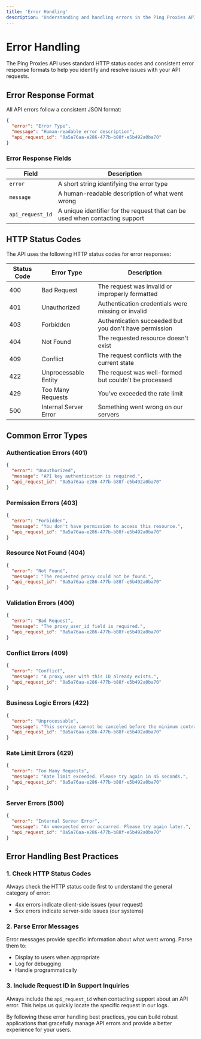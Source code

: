 ```yaml
---
title: 'Error Handling'
description: 'Understanding and handling errors in the Ping Proxies API'
---
```


# Error Handling

The Ping Proxies API uses standard HTTP status codes and consistent error response formats to help you identify and resolve issues with your API requests.

## Error Response Format

All API errors follow a consistent JSON format:

```json
{
  "error": "Error Type",
  "message": "Human-readable error description",
  "api_request_id": "0a5a76aa-e286-477b-b88f-e5b492a0ba70"
}
```

### Error Response Fields

| Field | Description |
|-------|-------------|
| `error` | A short string identifying the error type |
| `message` | A human-readable description of what went wrong |
| `api_request_id` | A unique identifier for the request that can be used when contacting support |

## HTTP Status Codes

The API uses the following HTTP status codes for error responses:

| Status Code | Error Type | Description |
|-------------|------------|-------------|
| 400 | Bad Request | The request was invalid or improperly formatted |
| 401 | Unauthorized | Authentication credentials were missing or invalid |
| 403 | Forbidden | Authentication succeeded but you don't have permission |
| 404 | Not Found | The requested resource doesn't exist |
| 409 | Conflict | The request conflicts with the current state |
| 422 | Unprocessable Entity | The request was well-formed but couldn't be processed |
| 429 | Too Many Requests | You've exceeded the rate limit |
| 500 | Internal Server Error | Something went wrong on our servers |

## Common Error Types

### Authentication Errors (401)

```json
{
  "error": "Unauthorized",
  "message": "API key authentication is required.",
  "api_request_id": "0a5a76aa-e286-477b-b88f-e5b492a0ba70"
}
```

### Permission Errors (403)

```json
{
  "error": "Forbidden",
  "message": "You don't have permission to access this resource.",
  "api_request_id": "0a5a76aa-e286-477b-b88f-e5b492a0ba70"
}
```

### Resource Not Found (404)

```json
{
  "error": "Not Found",
  "message": "The requested proxy could not be found.",
  "api_request_id": "0a5a76aa-e286-477b-b88f-e5b492a0ba70"
}
```

### Validation Errors (400)

```json
{
  "error": "Bad Request",
  "message": "The proxy_user_id field is required.",
  "api_request_id": "0a5a76aa-e286-477b-b88f-e5b492a0ba70"
}
```

### Conflict Errors (409)

```json
{
  "error": "Conflict",
  "message": "A proxy user with this ID already exists.",
  "api_request_id": "0a5a76aa-e286-477b-b88f-e5b492a0ba70"
}
```

### Business Logic Errors (422)

```json
{
  "error": "Unprocessable",
  "message": "This service cannot be canceled before the minimum contract period.",
  "api_request_id": "0a5a76aa-e286-477b-b88f-e5b492a0ba70"
}
```

### Rate Limit Errors (429)

```json
{
  "error": "Too Many Requests",
  "message": "Rate limit exceeded. Please try again in 45 seconds.",
  "api_request_id": "0a5a76aa-e286-477b-b88f-e5b492a0ba70"
}
```

### Server Errors (500)

```json
{
  "error": "Internal Server Error",
  "message": "An unexpected error occurred. Please try again later.",
  "api_request_id": "0a5a76aa-e286-477b-b88f-e5b492a0ba70"
}
```

## Error Handling Best Practices

### 1. Check HTTP Status Codes

Always check the HTTP status code first to understand the general category of error:
- 4xx errors indicate client-side issues (your request)
- 5xx errors indicate server-side issues (our systems)

### 2. Parse Error Messages

Error messages provide specific information about what went wrong. Parse them to:
- Display to users when appropriate
- Log for debugging
- Handle programmatically

### 3. Include Request ID in Support Inquiries

Always include the `api_request_id` when contacting support about an API error. This helps us quickly locate the specific request in our logs.

By following these error handling best practices, you can build robust applications that gracefully manage API errors and provide a better experience for your users.